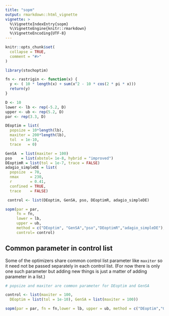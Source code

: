 ```yaml
---
title: "sopm"
output: rmarkdown::html_vignette
vignette: >
  %\VignetteIndexEntry{sopm}
  %\VignetteEngine{knitr::rmarkdown}
  %\VignetteEncoding{UTF-8}
---
```


```r
knitr::opts_chunk$set(
  collapse = TRUE,
  comment = "#>"
)
```

```r
library(stochoptim)
```

```r
fn <- rastrigin <- function(x) {
  y <- ( 10 * length(x) + sum(x^2 - 10 * cos(2 * pi * x)))
  return(y)
}

D <- 10
lower <- lb <- rep(-5.2, D)
upper <- ub <- rep(5.2, D)
par <- rep(3.3, D)
```

```r
DEoptim = list(
  popsize = 10*length(lb),
  maxiter = 200*length(lb),
  tol  = 1e-10,
  trace   = 0)

GenSA  = list(maxiter = 100)
pso    = list(abstol= 1e-8, hybrid = "improved")
DEoptimR = list(tol = 1e-7, trace = FALSE)
adagio_simpleDE = list(
  popsize  = 70, 
  nmax     = 230,
  r        = 0.41, 
  confined = TRUE, 
  trace    = FALSE)

 control <- list(DEoptim, GenSA, pso, DEoptimR, adagio_simpleDE)

sopm(par = par, 
     fn = fn,
     lower = lb, 
     upper = ub, 
     method = c("DEoptim", "GenSA","pso","DEoptimR","adagio_simpleDE"),
     control= control)
```
## Common parameter in control list

Some of the optimizers share common control list parameter like `maxiter` so it need not be passed separately in each control list. (For now there is only one such parameter but adding new things is just a matter of adding parameter in a list.)

```r
# popsize and maxiter are common parameter for DEoptim and GenSA

control <- list(maxiter = 100,
  DEoptim = list(tol = 1e-10), GenSA = list(maxiter = 100))

sopm(par = par, fn = fn,lower = lb, upper = ub, method = c("DEoptim","GenSA") ,control = control)
```


